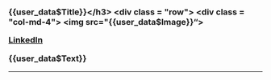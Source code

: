 <h3>{{user_data$Title}}</h3>
<div class = "row">
<div class = "col-md-4">
<img src="{{user_data$Image}}">
<div class="d-flex justify-content-center">
<a href="{{user_data$Link}}" target="_blank" rel="noopener noreferrer"><i class="fa fa-linkedin"></i> LinkedIn</a>
</div>
</div>
<div class = "col-md-8">
<p>{{user_data$Text}}</p>
</div>
</div>
<hr>